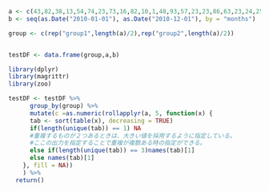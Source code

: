 

```{r}
a <- c(43,82,38,13,54,74,23,73,16,82,10,1,48,93,57,23,23,86,63,23,24,25,26,65)
b <- seq(as.Date("2010-01-01"), as.Date("2010-12-01"), by = "months")

group <- c(rep("group1",length(a)/2),rep("group2",length(a)/2))


testDF <- data.frame(group,a,b)
```

```{r}
library(dplyr)
library(magrittr)
library(zoo)

testDF <- testDF %>% 
      group_by(group) %>% 
      mutate(c =as.numeric(rollapplyr(a, 5, function(x) {
      tab <- sort(table(x), decreasing = TRUE)
      if(length(unique(tab)) == 1) NA
      #重複するものが２つあるときは、大きい値を採用するように指定している。
      #ここの出力を指定することで重複が複数ある時の指定ができる。
      else if(length(unique(tab)) == 3)names(tab)[1]
      else names(tab)[1]
    }, fill = NA))
    ) %>% 
  return()
  
```

